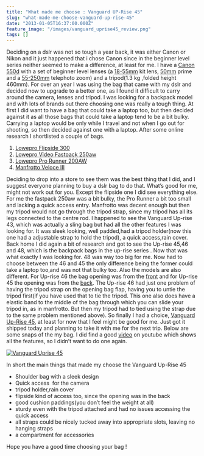 ```yaml
---
title: "What made me choose : Vanguard UP-Rise 45"
slug: "what-made-me-choose-vanguard-up-rise-45"
date: "2013-01-05T16:37:00.000Z"
feature_image: "/images/vanguard_uprise45_review.png"
tags: []
---
```


Deciding on a dslr was not so tough a year back, it was either Canon or Nikon and it just happened that i chose Canon since in the beginner level series neither seemed to make a difference, at least for me. I have a [Canon 550d](http://www.amazon.co.uk/Canon-550D-Digital-Camera-Body/dp/B0037KM0EY) with a set of beginner level lenses (a [18-55mm](http://www.amazon.com/Canon-EF-S-18-55mm-3-5-5-6-II/dp/B000V5K3FG/ref=sr_1_1?s=electronics&ie=UTF8&qid=1357390070&sr=1-1&keywords=canon+18-55) kit lens, [50mm](http://www.amazon.com/Canon-50mm-1-8-Camera-Lens/dp/B00007E7JU/ref=sr_1_1?s=electronics&ie=UTF8&qid=1357390018&sr=1-1&keywords=canon+50mm+1.8) prime and a [55-250mm](http://www.amazon.com/Canon-55-250mm-4-0-5-6-Telephoto-Digital/dp/B0011NVMO8) telephoto zoom) and a tripod(1.3 kg ,folded height 460mm). For over an year I was using the bag that came with my dslr and decided now to upgrade to a better one, as I found it difficult to carry around the camera, lenses and tripod. I was looking for a backpack model and with lots of brands out there choosing one was really a tough thing. At first I did want to have a bag that could take a laptop too, but then decided against it as all those bags that could take a laptop tend to be a bit bulky. Carrying a laptop would be only while I travel and not when I go out for shooting, so then decided against one with a laptop. After some online research I shortlisted a couple of bags.

1.  [Lowepro Flipside 300](http://products.lowepro.com/product/flipside-300,2083.htm)
2.  [Lowepro Video Fastpack 250aw](http://products.lowepro.com/product/DSLR-Video%20Fastpack%20250%20AW,2282.htm)
3.  [Lowepro Pro Runner 200AW](http://products.lowepro.com/product/Pro-Runner-200-AW,2181,14.htm)
4.  [Manfrotto Veloce III](https://www.bhphotovideo.com/c/product/999769-REG/manfrotto_mb_sb390_3bb_veloce_iii_backpack_black.html)

Deciding to drop into a store to see them was the best thing that I did, and I suggest everyone planning to buy a dslr bag to do that. What’s good for me, might not work out for you. Except the flipside one I did see everything else. For me the fastpack 250aw was a bit bulky, the Pro Runner a bit too small and lacking a quick access entry. Manfrotto was decent enough but then my tripod would not go through the tripod strap, since my tripod has all its legs connected to the centre rod. I happened to see the Vanguard Up-rise 43, which was actually a sling bag but had all the other features I was looking for. It was sleek looking, well padded,had a tripod holder(now this one had a adjustable strap to hold the tripod), a quick access,rain cover. Back home I did again a bit of research and got to see the Up-rise 45,46 and 48, which is the backpack bags in the up-rise series . Now that was what exactly I was looking for. 48 was way too big for me. Now had to choose between the 46 and 45 the only difference being the former could take a laptop too,and was not that bulky too. Also the models are also different. For Up-rise 46 the bag opening was from the [front](http://www.premier-ink.co.uk/images/images_big/vg_uprise46_1.jpg) and for Up-rise 45 the opening was from the [back](http://img2.blogs.yahoo.co.jp/ybi/1/7a/03/shira_gon/folder/1199363/img_1199363_32950708_2?1268142426). The Up-rise 46 had just one problem of having the tripod strap on the opening bag flap, having you to untie the tripod first(if you have used that to tie the tripod. This one also does have a elastic band to the middle of the bag through which you can slide your tripod in, as in manfrotto. But then my tripod had to tied using the strap due to the same problem mentioned above). So finally I had a choice, [Vanguard Up-Rise 45](http://www.vanguardworld.com/index.php/en/pv/products/detail-1-1-4-33.html), at least for now that I feel might be good for me. Just got it shipped today and planning to take it with me for the next trip. Below are some snaps of the my bag. I did find a good [video](http://www.youtube.com/watch?v=_A4GN5lJhQY) on youtube which shows all the features, so I didn’t want to do one again.

[![Vanguard Uprise 45](/images/vanguard_uprise45_review.png)](https://skydrive.live.com/redir.aspx?cid=d5a8034107adc30c&page=play&resid=D5A8034107ADC30C!3950&parid=D5A8034107ADC30C!3949&type=1&Bsrc=Photomail&Bpub=SDX.Photos&authkey=!ABkuQXjWWoHjsww)

In short the main things that made my choose the Vanguard Up-Rise 45

*   Shoulder bag with a sleek design
*   Quick access  for the camera
*   tripod holder,rain cover
*   flipside kind of access too, since the opening was in the back
*   good cushion paddings(you don’t feel the weight at all)
*   sturdy even with the tripod attached and had no issues accessing the quick access
*   all straps could be nicely tucked away into appropriate slots, leaving no hanging straps
*   a compartment for accessories

Hope you have a good time choosing your bag !
